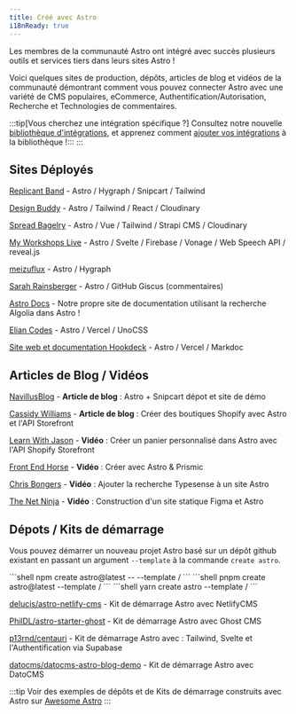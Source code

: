```yaml
---
title: Créé avec Astro
i18nReady: true
---
```




Les membres de la communauté Astro ont intégré avec succès plusieurs outils et services tiers dans leurs sites Astro !

Voici quelques sites de production, dépôts, articles de blog et vidéos de la communauté démontrant comment vous pouvez connecter Astro avec une variété de CMS populaires, eCommerce, Authentification/Autorisation, Recherche et Technologies de commentaires.

:::tip[Vous cherchez une intégration spécifique ?]
Consultez notre nouvelle [bibliothèque d'intégrations](https://astro.build/integrations/), et apprenez comment [ajouter vos intégrations](/fr/reference/publish-to-npm/#bibliothèque-dintégrations) à la bibliothèque !:::
:::

## Sites Déployés

[Replicant Band](https://replicant.band/) - Astro / Hygraph / Snipcart / Tailwind

[Design Buddy](https://design-buddy.netlify.app/) - Astro / Tailwind / React / Cloudinary

[Spread Bagelry](https://spreadbagelry.com/) - Astro / Vue / Tailwind / Strapi CMS / Cloudinary

[My Workshops Live](https://myworkshops.live/) - Astro / Svelte / Firebase / Vonage / Web Speech API / reveal.js

[meizuflux](https://meizuflux.com/) - Astro / Hygraph

[Sarah Rainsberger](https://www.rainsberger.ca/) - Astro / GitHub Giscus (commentaires)

[Astro Docs](https://github.com/withastro/docs) - Notre propre site de documentation utilisant la recherche Algolia dans Astro !

[Elian Codes](https://www.elian.codes/) - Astro / Vercel / UnoCSS

[Site web et documentation Hookdeck](https://hookdeck.com/) - Astro / Vercel / Markdoc


## Articles de Blog / Vidéos

[NavillusBlog](https://navillus.dev/blog/astro-plus-snipcart) - **Article de blog** : Astro + Snipcart dépot et site de démo

[Cassidy Williams](https://www.netlify.com/blog/2021/07/23/build-a-modern-shopping-site-with-astro-and-serverless-functions/) - **Article de blog** : Créer des boutiques Shopify avec Astro et l'API Storefront

[Learn With Jason](https://youtube.com/watch?v=FJOJmKFngLI) - **Vidéo** : Créer un panier personnalisé dans Astro avec l'API Shopify Storefront

[Front End Horse](https://www.youtube.com/watch?v=qFUfuDSLdxM) - **Vidéo** : Créer avec Astro & Prismic

[Chris Bongers](https://www.youtube.com/watch?v=LU5utR5S6Bc) - **Vidéo** : Ajouter la recherche Typesense à un site Astro

[The Net Ninja](https://www.youtube.com/playlist?list=PL4cUxeGkcC9hZm9NYpd4G-jhoeEk0ls--) - **Vidéo** : Construction d'un site statique Figma et Astro

## Dépots / Kits de démarrage

Vous pouvez démarrer un nouveau projet Astro basé sur un dépôt github existant en passant un argument `--template` à la commande `create astro`.

<PackageManagerTabs>
  <Fragment slot="npm">
  ```shell
  npm create astro@latest -- --template <nom-d-utilisateur-github>/<depot-github>
  ```
  </Fragment>
  <Fragment slot="pnpm">
  ```shell
  pnpm create astro@latest --template <nom-d-utilisateur-github>/<depot-github>
  ```
  </Fragment>
  <Fragment slot="yarn">
  ```shell
  yarn create astro --template <nom-d-utilisateur-github>/<depot-github>
  ```
  </Fragment>
</PackageManagerTabs>

[delucis/astro-netlify-cms](https://github.com/delucis/astro-netlify-cms) - Kit de démarrage Astro avec NetlifyCMS

[PhilDL/astro-starter-ghost](https://github.com/PhilDL/astro-starter-ghost) - Kit de démarrage Astro avec Ghost CMS

[p13rnd/centauri](https://github.com/p13rnd/centauri) - Kit de démarrage Astro avec : Tailwind, Svelte et l'Authentification via Supabase

[datocms/datocms-astro-blog-demo](https://github.com/datocms/datocms-astro-blog-demo) - Kit de démarrage Astro avec DatoCMS


:::tip
Voir des exemples de dépôts et de Kits de démarrage construits avec Astro sur [Awesome Astro](https://github.com/one-aalam/awesome-astro#%E2%84%B9%EF%B8%8F-repositoriesstarter-kitscomponents)
:::
